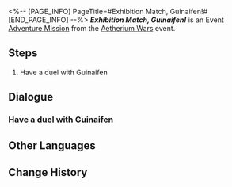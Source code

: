 <%-- [PAGE_INFO]
PageTitle=#Exhibition Match, Guinaifen!#
[END_PAGE_INFO] --%>
{{Stub|Dialogue.}}
{{Mission Infobox
|id            = 8014146
|title         = 
|image         = <!--Mission Exhibition Match, Guinaifen!.png-->
|type          = Adventure
|event_name    = Aetherium Wars
|chapter       = 
|requirements  = {{subst:void|<!--Unknown: {"Type":"Manual"}-->}}
|summary       = <!--official mission summary from Fate's Atlas-->
|characters    = Guinaifen; Trailblazer
|startLocation = [[Jarilo-VI]] - [[Old Weapon Testing Ground]]
|world         = Jarilo-VI
|area          = Old Weapon Testing Ground
|prev          = 
|next          = 
|rewards       = 
}}
'''''Exhibition Match, Guinaifen!''''' is an Event [[Adventure Mission]] from the [[Aetherium Wars]] event.

==Steps==
# Have a duel with Guinaifen

<!--
==Gameplay Notes==

--><!--
==Trial Character==

-->
==Dialogue==
{{Stub Dialogue}}
===Have a duel with Guinaifen{{subst:void|<!--801414601-->}}===
{{Mission Description|type=adventure|location=Old Weapon Testing Ground|The core gameplay loop behind Aetherium Wars is "dueling." Challenge different players and show your true strength!}}
{{Dialogue Start}}
:{{tx}}
{{Dialogue End}}

==Other Languages==
{{Other Languages
|en   = Exhibition Match, Guinaifen!
|zhs  = 表演赛！桂乃芬
|zht  = 表演賽！桂乃芬
|ja   = エキシビションマッチ！桂乃芬
|ko   = 시범 경기! 계네빈
|es   = Encuentro de exhibición: Guinaifen
|fr   = Rencontre amicale&nbsp;: Guinaifen&nbsp;!
|ru   = Показательный матч! Гуйнайфэнь!
|th   = แมตช์กระชับมิตร! Guinaifen
|vi   = Giải Biểu Diễn! Guinaifen
|de   = Schaukampf, Guinaifen!
|id   = Pertandingan Ekshibisi, Guinaifen!
|pt   = Batalha de Exibição, Guinaifen!
}}

==Change History==
{{Change History|1.4}}
